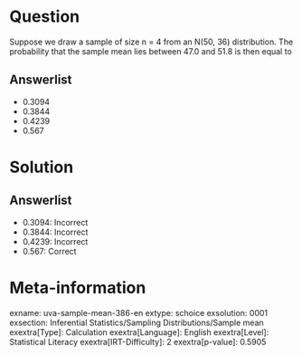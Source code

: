 Question
========

Suppose we draw a sample of size n = 4 from an N(50, 36) distribution. The probability that the sample mean lies between 47.0 and 51.8 is then equal to

Answerlist
----------

* 0.3094
* 0.3844
* 0.4239
* 0.567

Solution
========

Answerlist
----------

* 0.3094: Incorrect
* 0.3844: Incorrect
* 0.4239: Incorrect
* 0.567: Correct

Meta-information
================
exname: uva-sample-mean-386-en
extype: schoice
exsolution: 0001
exsection: Inferential Statistics/Sampling Distributions/Sample mean
exextra[Type]: Calculation
exextra[Language]: English
exextra[Level]: Statistical Literacy
exextra[IRT-Difficulty]: 2
exextra[p-value]: 0.5905

